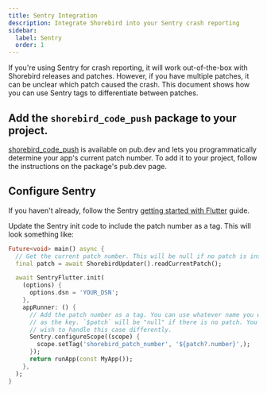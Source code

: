 ```yaml
---
title: Sentry Integration
description: Integrate Shorebird into your Sentry crash reporting
sidebar:
  label: Sentry
  order: 1
---
```


If you're using Sentry for crash reporting, it will work out-of-the-box with
Shorebird releases and patches. However, if you have multiple patches, it can be
unclear which patch caused the crash. This document shows how you can use Sentry
tags to differentiate between patches.

## Add the `shorebird_code_push` package to your project.

[shorebird_code_push](https://pub.dev/packages/shorebird_code_push) is available
on pub.dev and lets you programmatically determine your app's current patch
number. To add it to your project, follow the instructions on the package's
pub.dev page.

## Configure Sentry

If you haven't already, follow the Sentry [getting started with
Flutter](https://docs.sentry.io/platforms/flutter/) guide.

Update the Sentry init code to include the patch number as a tag. This will look
something like:

```dart
Future<void> main() async {
  // Get the current patch number. This will be null if no patch is installed.
  final patch = await ShorebirdUpdater().readCurrentPatch();

  await SentryFlutter.init(
    (options) {
      options.dsn = 'YOUR_DSN';
    },
    appRunner: () {
      // Add the patch number as a tag. You can use whatever name you would like
      // as the key. `$patch` will be "null" if there is no patch. You may
      // wish to handle this case differently.
      Sentry.configureScope((scope) {
        scope.setTag('shorebird_patch_number', '${patch?.number}',);
      });
      return runApp(const MyApp());
    },
  );
}
```
